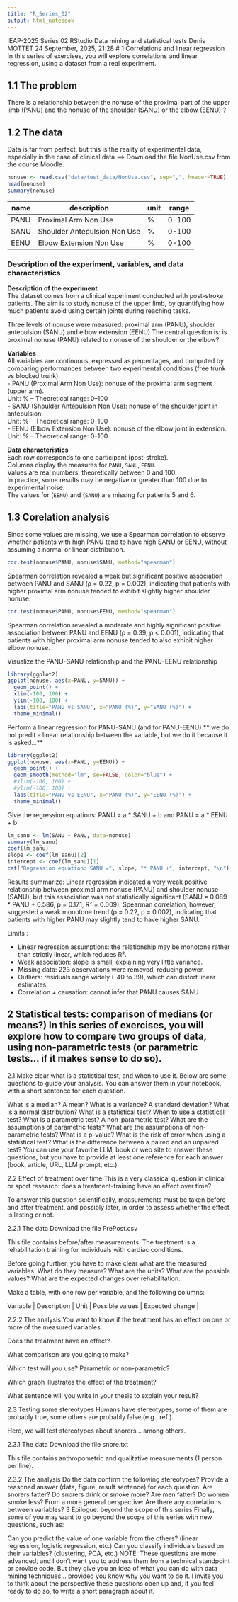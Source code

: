 ```yaml
---
title: "R_Series_02"
output: html_notebook
---
```


IEAP-2025 Series 02 RStudio Data mining and statistical tests Denis MOTTET 24 September, 2025, 21:28 \# 1 Correlations and linear regression In this series of exercises, you will explore correlations and linear regression, using a dataset from a real experiment.

## 1.1 The problem

There is a relationship between the nonuse of the proximal part of the upper limb (PANU) and the nonuse of the shoulder (SANU) or the elbow (EENU) ? 

## 1.2 The data

Data is far from perfect, but this is the reality of experimental data, especially in the case of clinical data ==> Download the file NonUse.csv from the course Moodle.

```r
nonuse <- read.csv("data/test_data/NonUse.csv", sep=",", header=TRUE)
head(nonuse)
summary(nonuse)
```

| name | description                  | unit | range |
|------|------------------------------|------|-------|
| PANU | Proximal Arm Non Use         | \%   | 0-100 |
| SANU | Shoulder Antepulsion Non Use | \%   | 0-100 |
| EENU | Elbow Extension Non Use      | \%   | 0-100 |

### Description of the experiment, variables, and data characteristics  

**Description of the experiment**  
The dataset comes from a clinical experiment conducted with post-stroke patients. The aim is to study nonuse of the upper limb, by quantifying how much patients avoid using certain joints during reaching tasks. 

Three levels of nonuse were measured: 
proximal arm (PANU), 
shoulder antepulsion (SANU) 
and elbow extension (EENU) 
The central question is: is proximal nonuse (PANU) related to nonuse of the shoulder or the elbow?  

**Variables**  
All variables are continuous, expressed as percentages, and computed by comparing performances between two experimental conditions (free trunk vs blocked trunk).  
- PANU (Proximal Arm Non Use): nonuse of the proximal arm segment (upper arm).  
  Unit: % – Theoretical range: 0–100  
- SANU (Shoulder Antepulsion Non Use): nonuse of the shoulder joint in antepulsion.  
  Unit: % – Theoretical range: 0–100  
- EENU (Elbow Extension Non Use): nonuse of the elbow joint in extension.  
  Unit: % – Theoretical range: 0–100  

**Data characteristics**  
Each row corresponds to one participant (post-stroke).  
Columns display the measures for `PANU`, `SANU`, `EENU`.  
Values are real numbers, theoretically between 0 and 100.  
In practice, some results may be negative or greater than 100 due to experimental noise.  
The values for (`EENU`) and (`SANU`) are missing for patients 5 and 6.  


## 1.3 Corelation analysis

Since some values are missing, we use a Spearman correlation to observe whether patients with high PANU tend to have high SANU or EENU, without assuming a normal or linear distribution.

```r
cor.test(nonuse$PANU, nonuse$SANU, method="spearman")
```

Spearman correlation revealed a weak but significant positive association between PANU and SANU (ρ = 0.22, p = 0.002), indicating that patients with higher proximal arm nonuse tended to exhibit slightly higher shoulder nonuse.

```r
cor.test(nonuse$PANU, nonuse$EENU, method="spearman")
```
Spearman correlation revealed a moderate and highly significant positive association between PANU and EENU (ρ = 0.39, p < 0.001), indicating that patients with higher proximal arm nonuse tended to also exhibit higher elbow nonuse.

Visualize the PANU-SANU relationship and the PANU-EENU relationship

```r
library(ggplot2)
ggplot(nonuse, aes(x=PANU, y=SANU)) +
  geom_point() +
  xlim(-100, 100) +
  ylim(-100, 100) +
  labs(title="PANU vs SANU", x="PANU (%)", y="SANU (%)") +
  theme_minimal()
```

Perform a linear regression for PANU-SANU (and for PANU-EENU) \*\* we do not predit a linear relationship between the variable, but we do it because it is asked...\*\*

```r
library(ggplot2)
ggplot(nonuse, aes(x=PANU, y=EENU)) +
  geom_point() +
  geom_smooth(method="lm", se=FALSE, color="blue") +
  #xlim(-100, 100) +
  #ylim(-100, 100) +
  labs(title="PANU vs EENU", x="PANU (%)", y="EENU (%)") +
  theme_minimal()
```

Give the regression equations: PANU = a \* SANU + b and PANU = a \* EENU + b

```r
lm_sanu <- lm(SANU ~ PANU, data=nonuse)
summary(lm_sanu)
coef(lm_sanu)
slope <- coef(lm_sanu)[2]
intercept <- coef(lm_sanu)[1]
cat("Regression equation: SANU =", slope, "* PANU +", intercept, "\n")
```
Results summarize: 
Linear regression indicated a very weak positive relationship between proximal arm nonuse (PANU) and shoulder nonuse (SANU), but this association was not statistically significant (SANU = 0.089 * PANU + 0.586, p = 0.171, R² = 0.009). Spearman correlation, however, suggested a weak monotone trend (ρ = 0.22, p = 0.002), indicating that patients with higher PANU may slightly tend to have higher SANU.


Limits : 

- Linear regression assumptions: the relationship may be monotone rather than strictly linear, which reduces R².
- Weak association: slope is small, explaining very little variance.
- Missing data: 223 observations were removed, reducing power.
- Outliers: residuals range widely (-40 to 39), which can distort linear estimates.
- Correlation ≠ causation: cannot infer that PANU causes SANU


## 2 Statistical tests: comparison of medians (or means?) In this series of exercises, you will explore how to compare two groups of data, using non-parametric tests (or parametric tests… if it makes sense to do so).

2.1 Make clear what is a statistical test, and when to use it. Below are some questions to guide your analysis. You can answer them in your notebook, with a short sentence for each question.

What is a median? A mean? What is a variance? A standard deviation? What is a normal distribution? What is a statistical test? When to use a statistical test? What is a parametric test? A non-parametric test? What are the assumptions of parametric tests? What are the assumptions of non-parametric tests? What is a p-value? What is the risk of error when using a statistical test? What is the difference between a paired and an unpaired test? You can use your favorite LLM, book or web site to answer these questions, but you have to provide at least one reference for each answer (book, article, URL, LLM prompt, etc.).

2.2 Effect of treatment over time This is a very classical question in clinical or sport research: does a treatment-training have an effect over time?

To answer this question scientifically, measurements must be taken before and after treatment, and possibly later, in order to assess whether the effect is lasting or not.

2.2.1 The data Download the file PrePost.csv

This file contains before/after measurements. The treatment is a rehabilitation training for individuals with cardiac conditions.

Before going further, you have to make clear what are the measured variables. What do they measure? What are the units? What are the possible values? What are the expected changes over rehabilitation.

Make a table, with one row per variable, and the following columns:

| Variable \| Description \| Unit \| Possible values \| Expected change \|

2.2.2 The analysis You want to know if the treatment has an effect on one or more of the measured variables.

Does the treatment have an effect?

What comparison are you going to make?

Which test will you use? Parametric or non-parametric?

Which graph illustrates the effect of the treatment?

What sentence will you write in your thesis to explain your result?

2.3 Testing some stereotypes Humans have stereotypes, some of them are probably true, some others are probably false (e.g., ref ).

Here, we will test stereotypes about snorers… among others.

2.3.1 The data Download the file snore.txt

This file contains anthropometric and qualitative measurements (1 person per line).

2.3.2 The analysis Do the data confirm the following stereotypes? Provide a reasoned answer (data, figure, result sentence) for each question. Are snorers fatter? Do snorers drink or smoke more? Are men fatter? Do women smoke less? From a more general perspective: Are there any correlations between variables? 3 Epilogue: beyond the scope of this series Finally, some of you may want to go beyond the scope of this series with new questions, such as:

Can you predict the value of one variable from the others? (linear regression, logistic regression, etc.) Can you classify individuals based on their variables? (clustering, PCA, etc.) NOTE: These questions are more advanced, and I don’t want you to address them from a technical standpoint or provide code. But they give you an idea of what you can do with data mining techniques… provided you know why you want to do it. I invite you to think about the perspective these questions open up and, if you feel ready to do so, to write a short paragraph about it.

